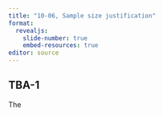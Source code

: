 ```yaml
---
title: "10-06, Sample size justification"
format: 
  revealjs:
    slide-number: true
    embed-resources: true
editor: source
---
```


## TBA-1

:::notes
The
:::
  
